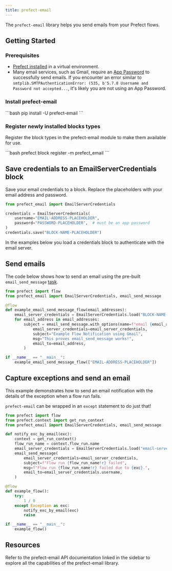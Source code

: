 ```yaml
---
title: prefect-email
---
```


The `prefect-email` library helps you send emails from your Prefect flows.

## Getting Started

### Prerequisites

- [Prefect installed](/3.0rc/get-started/install/) in a virtual environment.
- Many email services, such as Gmail, require an [App Password](https://support.google.com/accounts/answer/185833) to successfully send emails.
    If you encounter an error similar to `smtplib.SMTPAuthenticationError: (535, b'5.7.8 Username and Password not accepted...`, it's likely you are not using an App Password.

### Install prefect-email

<div class = "terminal">
```bash
pip install -U prefect-email
```
</div>

### Register newly installed blocks types

Register the block types in the prefect-email module to make them available for use.

<div class = "terminal">
```bash
prefect block register -m prefect_email
```
</div>

## Save credentials to an EmailServerCredentials block

Save your email credentials to a block.
Replace the placeholders with your email address and password.

```python
from prefect_email import EmailServerCredentials

credentials = EmailServerCredentials(
    username="EMAIL-ADDRESS-PLACEHOLDER",
    password="PASSWORD-PLACEHOLDER",  # must be an app password
)
credentials.save("BLOCK-NAME-PLACEHOLDER")
```

In the examples below you load a credentials block to authenticate with the email server.

## Send emails

The code below shows how to send an email using the pre-built `email_send_message` [task](https://docs.prefect.io/latest/develop/write-tasks/).

```python
from prefect import flow
from prefect_email import EmailServerCredentials, email_send_message

@flow
def example_email_send_message_flow(email_addresses):
    email_server_credentials = EmailServerCredentials.load("BLOCK-NAME-PLACEHOLDER")
    for email_address in email_addresses:
        subject = email_send_message.with_options(name=f"email {email_address}").submit(
            email_server_credentials=email_server_credentials,
            subject="Example Flow Notification using Gmail",
            msg="This proves email_send_message works!",
            email_to=email_address,
        )

if __name__ == "__main__":
    example_email_send_message_flow(["EMAIL-ADDRESS-PLACEHOLDER"])
```

## Capture exceptions and send an email

This example demonstrates how to send an email notification with the details of the exception when a flow run fails.

`prefect-email` can be wrapped in an `except` statement to do just that!

```python
from prefect import flow
from prefect.context import get_run_context
from prefect_email import EmailServerCredentials, email_send_message

def notify_exc_by_email(exc):
    context = get_run_context()
    flow_run_name = context.flow_run.name
    email_server_credentials = EmailServerCredentials.load("email-server-credentials")
    email_send_message(
        email_server_credentials=email_server_credentials,
        subject=f"Flow run {flow_run_name!r} failed",
        msg=f"Flow run {flow_run_name!r} failed due to {exc}.",
        email_to=email_server_credentials.username,
    )

@flow
def example_flow():
    try:
        1 / 0
    except Exception as exc:
        notify_exc_by_email(exc)
        raise

if __name__ == "__main__":
    example_flow()
```

## Resources

Refer to the prefect-email API documentation linked in the sidebar to explore all the capabilities of the prefect-email library.
